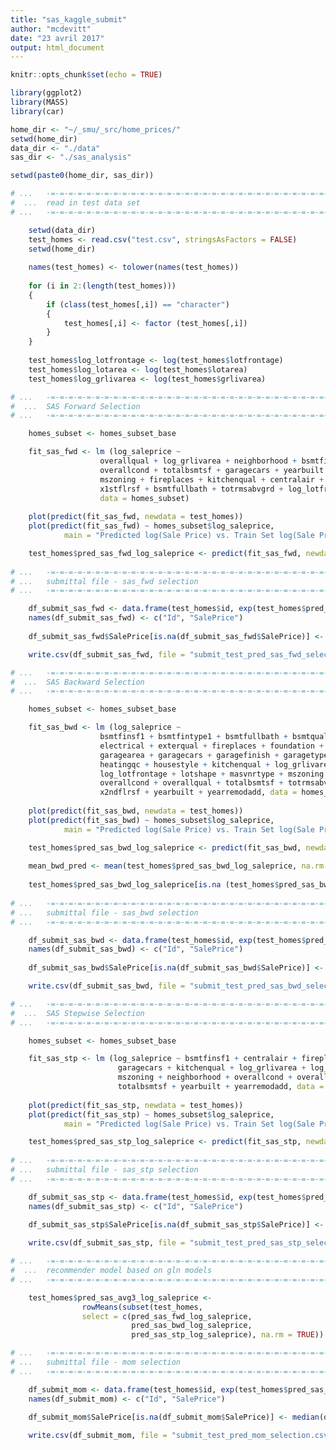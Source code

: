 ```yaml
---
title: "sas_kaggle_submit"
author: "mcdevitt"
date: "23 avril 2017"
output: html_document
---
```


```r
knitr::opts_chunk$set(echo = TRUE)

library(ggplot2)
library(MASS)
library(car)

home_dir <- "~/_smu/_src/home_prices/"
setwd(home_dir)
data_dir <- "./data"
sas_dir <- "./sas_analysis"

setwd(paste0(home_dir, sas_dir))

```

```r

# ...	-=-=-=-=-=-=-=-=-=-=-=-=-=-=-=-=-=-=-=-=-=-=-=-=-=-=-=-=-=-=-=-=-=-=-=-=-
#  ...	read in test data set
# ...	-=-=-=-=-=-=-=-=-=-=-=-=-=-=-=-=-=-=-=-=-=-=-=-=-=-=-=-=-=-=-=-=-=-=-=-=-

	setwd(data_dir)
	test_homes <- read.csv("test.csv", stringsAsFactors = FALSE)
	setwd(home_dir)
	
	names(test_homes) <- tolower(names(test_homes))
	
	for (i in 2:(length(test_homes)))
	{
		if (class(test_homes[,i]) == "character")
		{
			test_homes[,i] <- factor (test_homes[,i])
		}
	}
	
	test_homes$log_lotfrontage <- log(test_homes$lotfrontage)
	test_homes$log_lotarea <- log(test_homes$lotarea)
	test_homes$log_grlivarea <- log(test_homes$grlivarea)

# ...	-=-=-=-=-=-=-=-=-=-=-=-=-=-=-=-=-=-=-=-=-=-=-=-=-=-=-=-=-=-=-=-=-=-=-=-=-
#  ...	SAS Forward Selection 
# ...	-=-=-=-=-=-=-=-=-=-=-=-=-=-=-=-=-=-=-=-=-=-=-=-=-=-=-=-=-=-=-=-=-=-=-=-=-

	homes_subset <- homes_subset_base

	fit_sas_fwd <- lm (log_saleprice ~
					overallqual + log_grlivarea + neighborhood + bsmtfinsf1 + 
					overallcond + totalbsmtsf + garagecars + yearbuilt + log_lotarea +
					mszoning + fireplaces + kitchenqual + centralair + yearremodadd + x2ndflrsf +
					x1stflrsf + bsmtfullbath + totrmsabvgrd + log_lotfrontage,
					data = homes_subset)
	
	plot(predict(fit_sas_fwd, newdata = test_homes))
	plot(predict(fit_sas_fwd) ~ homes_subset$log_saleprice,
			main = "Predicted log(Sale Price) vs. Train Set log(Sale Price)")

	test_homes$pred_sas_fwd_log_saleprice <- predict(fit_sas_fwd, newdata = test_homes)
	
# ...	-=-=-=-=-=-=-=-=-=-=-=-=-=-=-=-=-=-=-=-=-=-=-=-=-=-=-=-=-=-=-=-=-=-=-=-=-
# ...	submittal file - sas_fwd selection
# ...	-=-=-=-=-=-=-=-=-=-=-=-=-=-=-=-=-=-=-=-=-=-=-=-=-=-=-=-=-=-=-=-=-=-=-=-=-

	df_submit_sas_fwd <- data.frame(test_homes$id, exp(test_homes$pred_sas_fwd_log_saleprice))
	names(df_submit_sas_fwd) <- c("Id", "SalePrice")
	
	df_submit_sas_fwd$SalePrice[is.na(df_submit_sas_fwd$SalePrice)] <- median(df_submit_sas_fwd$SalePrice, na.rm = TRUE)

	write.csv(df_submit_sas_fwd, file = "submit_test_pred_sas_fwd_selection.csv", row.names = FALSE)

```



```r


# ...	-=-=-=-=-=-=-=-=-=-=-=-=-=-=-=-=-=-=-=-=-=-=-=-=-=-=-=-=-=-=-=-=-=-=-=-=-
#  ...	SAS Backward Selection 
# ...	-=-=-=-=-=-=-=-=-=-=-=-=-=-=-=-=-=-=-=-=-=-=-=-=-=-=-=-=-=-=-=-=-=-=-=-=-

	homes_subset <- homes_subset_base

	fit_sas_bwd <- lm (log_saleprice ~
					bsmtfinsf1 + bsmtfintype1 + bsmtfullbath + bsmtqual + centralair +
					electrical + exterqual + fireplaces + foundation + fullbath +
					garagearea + garagecars + garagefinish + garagetype + halfbath +
					heatingqc + housestyle + kitchenqual + log_grlivarea + log_lotarea +
					log_lotfrontage + lotshape + masvnrtype + mszoning + neighborhood +
					overallcond + overallqual + totalbsmtsf + totrmsabvgrd + x1stflrsf +
					x2ndflrsf + yearbuilt + yearremodadd, data = homes_subset)
	
	plot(predict(fit_sas_bwd, newdata = test_homes))
	plot(predict(fit_sas_bwd) ~ homes_subset$log_saleprice,
			main = "Predicted log(Sale Price) vs. Train Set log(Sale Price)")

	test_homes$pred_sas_bwd_log_saleprice <- predict(fit_sas_bwd, newdata = test_homes)
	
	mean_bwd_pred <- mean(test_homes$pred_sas_bwd_log_saleprice, na.rm = TRUE)
	
	test_homes$pred_sas_bwd_log_saleprice[is.na (test_homes$pred_sas_bwd_log_saleprice)] <- mean_bwd_pred
	
# ...	-=-=-=-=-=-=-=-=-=-=-=-=-=-=-=-=-=-=-=-=-=-=-=-=-=-=-=-=-=-=-=-=-=-=-=-=-
# ...	submittal file - sas_bwd selection
# ...	-=-=-=-=-=-=-=-=-=-=-=-=-=-=-=-=-=-=-=-=-=-=-=-=-=-=-=-=-=-=-=-=-=-=-=-=-

	df_submit_sas_bwd <- data.frame(test_homes$id, exp(test_homes$pred_sas_bwd_log_saleprice))
	names(df_submit_sas_bwd) <- c("Id", "SalePrice")
	
	df_submit_sas_bwd$SalePrice[is.na(df_submit_sas_bwd$SalePrice)] <- median(df_submit_sas_bwd$SalePrice, na.rm = TRUE)

	write.csv(df_submit_sas_bwd, file = "submit_test_pred_sas_bwd_selection.csv", row.names = FALSE)

```






```r

# ...	-=-=-=-=-=-=-=-=-=-=-=-=-=-=-=-=-=-=-=-=-=-=-=-=-=-=-=-=-=-=-=-=-=-=-=-=-
#  ...	SAS Stepwise Selection 
# ...	-=-=-=-=-=-=-=-=-=-=-=-=-=-=-=-=-=-=-=-=-=-=-=-=-=-=-=-=-=-=-=-=-=-=-=-=-

	homes_subset <- homes_subset_base

	fit_sas_stp <- lm (log_saleprice ~ bsmtfinsf1 + centralair + fireplaces +
					   	garagecars + kitchenqual + log_grlivarea + log_lotarea +
					   	mszoning + neighborhood + overallcond + overallqual +
					   	totalbsmtsf + yearbuilt + yearremodadd, data = homes_subset)
	
	plot(predict(fit_sas_stp, newdata = test_homes))
	plot(predict(fit_sas_stp) ~ homes_subset$log_saleprice,
			main = "Predicted log(Sale Price) vs. Train Set log(Sale Price)")

	test_homes$pred_sas_stp_log_saleprice <- predict(fit_sas_stp, newdata = test_homes)
	
# ...	-=-=-=-=-=-=-=-=-=-=-=-=-=-=-=-=-=-=-=-=-=-=-=-=-=-=-=-=-=-=-=-=-=-=-=-=-
# ...	submittal file - sas_stp selection
# ...	-=-=-=-=-=-=-=-=-=-=-=-=-=-=-=-=-=-=-=-=-=-=-=-=-=-=-=-=-=-=-=-=-=-=-=-=-

	df_submit_sas_stp <- data.frame(test_homes$id, exp(test_homes$pred_sas_stp_log_saleprice))
	names(df_submit_sas_stp) <- c("Id", "SalePrice")
	
	df_submit_sas_stp$SalePrice[is.na(df_submit_sas_stp$SalePrice)] <- median(df_submit_sas_stp$SalePrice, na.rm = TRUE)

	write.csv(df_submit_sas_stp, file = "submit_test_pred_sas_stp_selection.csv", row.names = FALSE)

```



```r

# ...	-=-=-=-=-=-=-=-=-=-=-=-=-=-=-=-=-=-=-=-=-=-=-=-=-=-=-=-=-=-=-=-=-=-=-=-=-
#  ...	recommender model based on gln models
# ...	-=-=-=-=-=-=-=-=-=-=-=-=-=-=-=-=-=-=-=-=-=-=-=-=-=-=-=-=-=-=-=-=-=-=-=-=-

	test_homes$pred_sas_avg3_log_saleprice <-
				rowMeans(subset(test_homes,
				select = c(pred_sas_fwd_log_saleprice,
						   pred_sas_bwd_log_saleprice,
						   pred_sas_stp_log_saleprice), na.rm = TRUE))

# ...	-=-=-=-=-=-=-=-=-=-=-=-=-=-=-=-=-=-=-=-=-=-=-=-=-=-=-=-=-=-=-=-=-=-=-=-=-
# ...	submittal file - mom selection
# ...	-=-=-=-=-=-=-=-=-=-=-=-=-=-=-=-=-=-=-=-=-=-=-=-=-=-=-=-=-=-=-=-=-=-=-=-=-

	df_submit_mom <- data.frame(test_homes$id, exp(test_homes$pred_sas_avg3_log_saleprice))
	names(df_submit_mom) <- c("Id", "SalePrice")
	
	df_submit_mom$SalePrice[is.na(df_submit_mom$SalePrice)] <- median(df_submit_mom$SalePrice, na.rm = TRUE)

	write.csv(df_submit_mom, file = "submit_test_pred_mom_selection.csv", row.names = FALSE)

```
